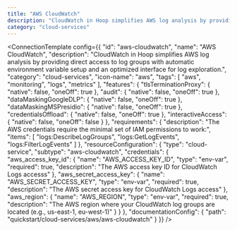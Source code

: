 ```yaml
---
title: "AWS CloudWatch"
description: "CloudWatch in Hoop simplifies AWS log analysis by providing direct access to log groups with automatic environment variable setup and an optimized interface for log exploration."
category: "cloud-services"
---
```



<ConnectionTemplate config={{
  "id": "aws-cloudwatch",
  "name": "AWS CloudWatch",
  "description": "CloudWatch in Hoop simplifies AWS log analysis by providing direct access to log groups with automatic environment variable setup and an optimized interface for log exploration.",
  "category": "cloud-services",
  "icon-name": "aws",
  "tags": [
    "aws",
    "monitoring",
    "logs",
    "metrics"
  ],
  "features": {
    "tlsTerminationProxy": {
      "native": false,
      "oneOff": true
    },
    "audit": {
      "native": false,
      "oneOff": true
    },
    "dataMaskingGoogleDLP": {
      "native": false,
      "oneOff": true
    },
    "dataMaskingMSPresidio": {
      "native": false,
      "oneOff": true
    },
    "credentialsOffload": {
      "native": false,
      "oneOff": true
    },
    "interactiveAccess": {
      "native": false,
      "oneOff": false
    }
  },
  "requirements": {
    "description": "The AWS credentials require the minimal set of IAM permissions to work:",
    "items": [
      "logs:DescribeLogGroups",
      "logs:GetLogEvents",
      "logs:FilterLogEvents"
    ]
  },
  "resourceConfiguration": {
    "type": "cloud-service",
    "subtype": "aws-cloudwatch",
    "credentials": {
      "aws_access_key_id": {
        "name": "AWS_ACCESS_KEY_ID",
        "type": "env-var",
        "required": true,
        "description": "The AWS access key ID for CloudWatch Logs accesss"
      },
      "aws_secret_access_key": {
        "name": "AWS_SECRET_ACCESS_KEY",
        "type": "env-var",
        "required": true,
        "description": "The AWS secret access key for CloudWatch Logs access"
      },
      "aws_region": {
        "name": "AWS_REGION",
        "type": "env-var",
        "required": true,
        "description": "The AWS region where your CloudWatch log groups are located (e.g., us-east-1, eu-west-1)"
      }
    }
  },
  "documentationConfig": {
    "path": "quickstart/cloud-services/aws/aws-cloudwatch"
  }
}} />


